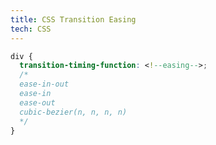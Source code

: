 ```yaml
---
title: CSS Transition Easing
tech: CSS
---
```


```css title="style.css"
div {
  transition-timing-function: <!--easing-->;
  /* 
  ease-in-out
  ease-in
  ease-out
  cubic-bezier(n, n, n, n)
  */
}
```

<ComponentPreview name="twitter-contents-25" />
